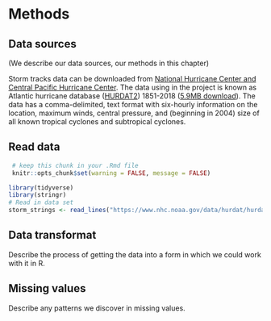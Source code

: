 # Methods

## Data sources
(We describe our data sources, our methods in this chapter)

Storm tracks data can be downloaded from [National Hurricane Center and Central Pacific Hurricane Center](https://www.nhc.noaa.gov/data/#hurdat). The data using in the project is known as Atlantic hurricane database ([HURDAT2](https://www.nhc.noaa.gov/data/hurdat/hurdat2-format-atlantic.pdf)) 1851-2018 ([5.9MB download](https://www.nhc.noaa.gov/data/hurdat/hurdat2-1851-2018-051019.txt)). The data has a comma-delimited, text format with six-hourly information on the location, maximum winds, central pressure, and (beginning in 2004) size of all known tropical cyclones and subtropical cyclones.

## Read data

```r
 # keep this chunk in your .Rmd file
 knitr::opts_chunk$set(warning = FALSE, message = FALSE)
```

```r
library(tidyverse)
library(stringr)
# Read in data set
storm_strings <- read_lines("https://www.nhc.noaa.gov/data/hurdat/hurdat2-1851-2018-051019.txt")
```

## Data transformat

Describe the process of getting the data into a form in which we could work with it in R.

## Missing values

Describe any patterns we discover in missing values.
